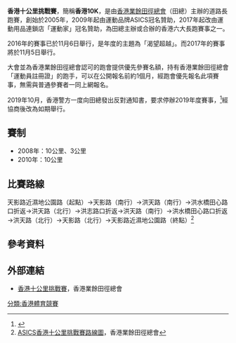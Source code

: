 '''香港十公里挑戰賽'''，簡稱'''香港10K'''，是由[[香港業餘田徑總會|香港業餘田徑總會]]（田總）主辦的道路長跑賽，創始於2005年，2009年起由運動品牌ASICS冠名贊助，2017年起改由運動用品連鎖店「運動家」冠名贊助，為田總主辦或合辦的香港六大長跑賽事之一。

2016年的賽事已於11月6日舉行，是年度的主題為「渴望超越」。而2017年的賽事將於11月5日舉行。

大會並為香港業餘田徑總會認可的跑會提供優先參賽名額，持有香港業餘田徑總會「運動員註冊證」的跑手，可以在公開報名前約1個月，經跑會優先報名此項賽事，無需與普通參賽者一同上網報名。

2019年10月，香港警方一度向田總發出反對通知書，要求停辦2019年度賽事，<ref>{{Cite news |url=https://thestandnews.com/sport/%E9%A6%99%E6%B8%AF%E5%8D%81%E5%85%AC%E9%87%8C%E6%8C%91%E6%88%B0%E8%B3%BD%E8%AD%A6%E6%96%B9%E7%99%BC%E5%8F%8D%E5%B0%8D%E9%80%9A%E7%9F%A5-%E7%94%B0%E7%B8%BD%E6%8F%90%E5%87%BA%E4%B8%8A%E8%A8%B4/ |title=香港十公里挑戰賽警方發反對通知ㅤ田總提出上訴 |date=2019-10-17 |accessdate=2019-10-17 |archive-date=2019-11-07 |archive-url=https://web.archive.org/web/20191107090808/http://www.thestandnews.com/sport/%E9%A6%99%E6%B8%AF%E5%8D%81%E5%85%AC%E9%87%8C%E6%8C%91%E6%88%B0%E8%B3%BD%E8%AD%A6%E6%96%B9%E7%99%BC%E5%8F%8D%E5%B0%8D%E9%80%9A%E7%9F%A5-%E7%94%B0%E7%B8%BD%E6%8F%90%E5%87%BA%E4%B8%8A%E8%A8%B4/ |dead-url=no }}</ref>經協商後改為如期舉行。

==賽制==
*2008年：10公里、3公里
*2010年：10公里

==比賽路線==
天影路近濕地公園路（起點）→天影路（南行）→洪天路（南行）→洪水橋田心路口折返→洪天路（北行）→洪志路口折返→洪天路（南行）→洪水橋田心路口折返→洪天路（北行）→天影路（北行）→天影路近濕地公園路（終點）<ref>[http://www.hkaaa.com/upload_files/others/event/HK10K/2015/asics_10k_2015_routes_tchi.jpg ASICS香港十公里挑戰賽路線圖]{{dead link|date=2018年5月 |bot=InternetArchiveBot |fix-attempted=yes }}，香港業餘田徑總會</ref>

==參考資料==
{{reflist}}

==外部連結==
*[https://web.archive.org/web/20150815045633/http://www.hkaaa.com/page.php?pid=1790&mid=149&type=gameevent 香港十公里挑戰賽]，香港業餘田徑總會

[[分類:香港體育競賽|分類:香港體育競賽]]